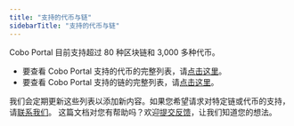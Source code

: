 ```yaml
---
title: "支持的代币与链"
sidebarTitle: "支持的代币与链"
---
```


Cobo Portal 目前支持超过 80 种区块链和 3,000 多种代币。

- 要查看 Cobo Portal 支持的代币的完整列表，请[点击这里](https://www.cobo.com/zh/tokens)。
- 要查看 Cobo Portal 支持的链的完整列表，请[点击这里](https://www.cobo.com/zh/chains)。

我们会定期更新这些列表以添加新内容。如果您希望请求对特定链或代币的支持，请[联系我们](https://www.cobo.com/zh/contact)。
<Tip>这篇文档对您有帮助吗？欢迎[提交反馈](https://forms.zohopublic.com/cobo/form/DocumentFeedbackForm/formperma/QvLOhxJv1_JMsJ-1dleZ8Itb_7rzN-LtgvsDdxosoVI?referrername=manuals)，让我们知道您的想法。</Tip>